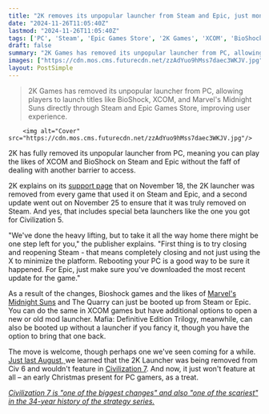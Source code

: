 ```yaml
---
title: "2K removes its unpopular launcher from Steam and Epic, just months after freeing Civ 6 from its grasp"
date: "2024-11-26T11:05:40Z"
lastmod: "2024-11-26T11:05:40Z"
tags: ['PC', 'Steam', 'Epic Games Store', '2K Games', 'XCOM', 'BioShock', "Marvel's Midnight Suns", 'The Quarry', 'Civilization', 'Strategy Games', 'Action Games']
draft: false
summary: "2K Games has removed its unpopular launcher from PC, allowing players to launch titles like BioShock, XCOM, and Marvel's Midnight Suns directly through Steam and Epic Games Store, improving user experience."
images: ["https://cdn.mos.cms.futurecdn.net/zzAdYuo9hMss7daec3WKJV.jpg"]
layout: PostSimple
---
```

> 2K Games has removed its unpopular launcher from PC, allowing players to launch titles like BioShock, XCOM, and Marvel's Midnight Suns directly through Steam and Epic Games Store, improving user experience.


        <img alt="Cover" src="https://cdn.mos.cms.futurecdn.net/zzAdYuo9hMss7daec3WKJV.jpg"/>
        
2K has fully removed its unpopular launcher from PC, meaning you can play the likes of XCOM and BioShock on Steam and Epic without the faff of dealing with another barrier to access.

2K explains on its [support page](https://support.2k.com/hc/en-us/articles/34845053169939--2K-Launcher-Complete-Sunset#h_01JBCNYWH2Q8X3MAWETFS82N9A) that on November 18, the 2K launcher was removed from every game that used it on Steam and Epic, and a second update went out on November 25 to ensure that it was truly removed on Steam. And yes, that includes special beta launchers like the one you got for Civilization 5.

"We've done the heavy lifting, but to take it all the way home there might be one step left for you," the publisher explains. "First thing is to try closing and reopening Steam - that means completely closing and not just using the X to minimize the platform. Rebooting your PC is a good way to be sure it happened. For Epic, just make sure you've downloaded the most recent update for the game."

As a result of the changes, Bioshock games and the likes of [Marvel's Midnight Suns](https://www.gamesradar.com/marvels-midnight-suns-guide/) and The Quarry can just be booted up from Steam or Epic. You can do the same in XCOM games but have additional options to open a new or old mod launcher. Mafia: Definitive Edition Trilogy, meanwhile, can also be booted up without a launcher if you fancy it, though you have the option to bring that one back.

The move is welcome, though perhaps one we've seen coming for a while. [Just last August, ](https://www.gamesradar.com/games/strategy/absolute-w-pc-gamers-celebrate-as-the-2k-launcher-is-removed-from-civ-6-and-wont-be-implemented-for-civ-7/)we learned that the 2K Launcher was being removed from Civ 6 and wouldn't feature in [Civilization 7](https://www.gamesradar.com/games/strategy/civilization-7-guide/). And now, it just won't feature at all – an early Christmas present for PC gamers, as a treat.

[<em>Civilization 7 is "one of the biggest changes" and also "one of the scariest" in the 34-year history of the strategy series.</em>](https://www.gamesradar.com/games/strategy/civilization-7-is-one-of-the-biggest-changes-and-also-one-of-the-scariest-in-the-34-year-history-of-the-strategy-series/)
        